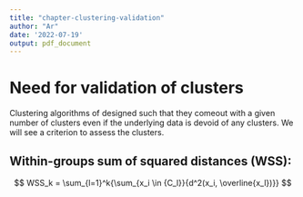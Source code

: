 ```yaml
---
title: "chapter-clustering-validation"
author: "Ar"
date: '2022-07-19'
output: pdf_document
---
```


# Need for validation of clusters 
Clustering algorithms of designed such that they comeout with a given number of clusters even if the underlying data is devoid of any clusters.
We will see a criterion to assess the clusters.

## Within-groups sum of squared distances (WSS): 

$$
WSS_k =  \sum_{l=1}^k{\sum_{x_i \in {C_l}}{d^2(x_i, \overline{x_l})}}
$$


```r
    
```
